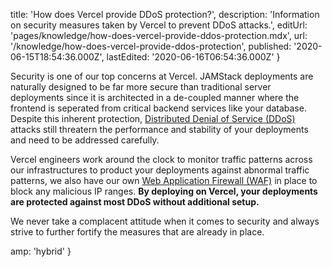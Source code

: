 
  title: 'How does Vercel provide DDoS protection?',
  description:
    'Information on security measures taken by Vercel to prevent DDoS attacks.',
  editUrl: 'pages/knowledge/how-does-vercel-provide-ddos-protection.mdx',
  url: '/knowledge/how-does-vercel-provide-ddos-protection',
  published: '2020-06-15T18:54:36.000Z',
  lastEdited: '2020-06-16T06:54:36.000Z'
}

Security is one of our top concerns at Vercel. JAMStack deployments are naturally designed to be far more secure than traditional server deployments since it is architected in a de-coupled manner where the frontend is seperated from critical backend services like your database. Despite this inherent protection, [Distributed Denial of Service (DDoS)](https://en.wikipedia.org/wiki/Denial-of-service_attack) attacks still threatern the performance and stability of your deployments and need to be addressed carefully.

Vercel engineers work around the clock to monitor traffic patterns across our infrastructures to product your deployments against abnormal traffic patterns, we also have our own [Web Application Firewall (WAF)](https://en.wikipedia.org/wiki/Web_application_firewall) in place to block any malicious IP ranges. **By deploying on Vercel, your deployments are protected against most DDoS without additional setup.**

We never take a complacent attitude when it comes to security and always strive to further fortify the measures that are already in place.


  amp: 'hybrid'
}
